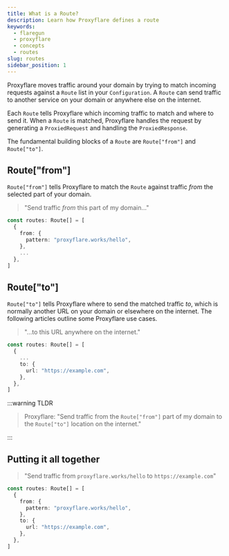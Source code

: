 ```yaml
---
title: What is a Route?
description: Learn how Proxyflare defines a route
keywords:
  - flaregun
  - proxyflare
  - concepts
  - routes
slug: routes
sidebar_position: 1
---
```


Proxyflare moves traffic around your domain by trying to match incoming requests against a `Route` list in your `Configuration`. A `Route` can send traffic to another service on your domain or anywhere else on the internet.

Each `Route` tells Proxyflare which incoming traffic to match and where to send it. When a `Route` is matched, Proxyflare handles the request by generating a `ProxiedRequest` and handling the `ProxiedResponse`.

The fundamental building blocks of a `Route` are `Route["from"]` and `Route["to"]`.

## Route\["from"\]

`Route["from"]` tells Proxyflare to match the `Route` against traffic _from_ the selected part of your domain.

> "Send traffic _from_ this part of my domain..."

```ts title="functions/_middleware.ts"
const routes: Route[] = [
  {
    from: {
      pattern: "proxyflare.works/hello",
    },
    ...
  },
]
```

## Route\["to"\]

`Route["to"]` tells Proxyflare where to send the matched traffic _to_, which is normally another URL on your domain or elsewhere on the internet.
The following articles outline some Proxyflare use cases.

> "...to this URL anywhere on the internet."

```ts title="functions/_middleware.ts"
const routes: Route[] = [
  {
    ...
    to: {
      url: "https://example.com",
    },
  },
]
```

:::warning TLDR

> Proxyflare: "Send traffic from the `Route["from"]` part of my domain to the `Route["to"]` location on the internet."

:::

## Putting it all together

> "Send traffic from `proxyflare.works/hello` to `https://example.com`"

```ts title="functions/_middleware.ts"
const routes: Route[] = [
  {
    from: {
      pattern: "proxyflare.works/hello",
    },
    to: {
      url: "https://example.com",
    },
  },
]
```
